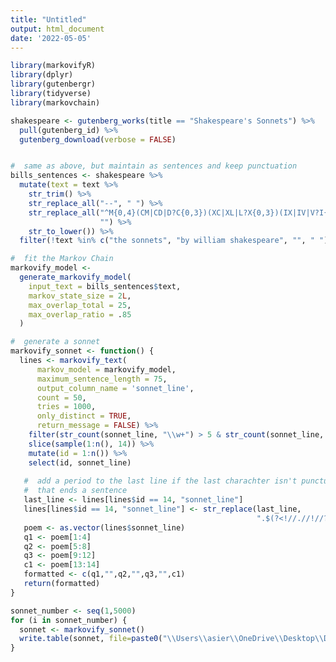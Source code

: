 ```yaml
---
title: "Untitled"
output: html_document
date: '2022-05-05'
---
```



```r
library(markovifyR)
library(dplyr)
library(gutenbergr)
library(tidyverse) 
library(markovchain) 

shakespeare <- gutenberg_works(title == "Shakespeare's Sonnets") %>% 
  pull(gutenberg_id) %>% 
  gutenberg_download(verbose = FALSE)


#  same as above, but maintain as sentences and keep punctuation
bills_sentences <- shakespeare %>% 
  mutate(text = text %>% 
    str_trim() %>% 
    str_replace_all("--", " ") %>% 
    str_replace_all("^M{0,4}(CM|CD|D?C{0,3})(XC|XL|L?X{0,3})(IX|IV|V?I{0,3})$", 
                    "") %>% 
    str_to_lower()) %>% 
  filter(!text %in% c("the sonnets", "by william shakespeare", "", " "))

#  fit the Markov Chain
markovify_model <-
  generate_markovify_model(
    input_text = bills_sentences$text,
    markov_state_size = 2L,
    max_overlap_total = 25,
    max_overlap_ratio = .85
  )

#  generate a sonnet
markovify_sonnet <- function() {
  lines <- markovify_text(
      markov_model = markovify_model,
      maximum_sentence_length = 75,
      output_column_name = 'sonnet_line',
      count = 50,
      tries = 1000, 
      only_distinct = TRUE,
      return_message = FALSE) %>% 
    filter(str_count(sonnet_line, "\\w+") > 5 & str_count(sonnet_line, "\\w+") < 10) %>% 
    slice(sample(1:n(), 14)) %>% 
    mutate(id = 1:n()) %>% 
    select(id, sonnet_line) 
  
   #  add a period to the last line if the last charachter isn't punctuation 
   #  that ends a sentence  
   last_line <- lines[lines$id == 14, "sonnet_line"]
   lines[lines$id == 14, "sonnet_line"] <- str_replace(last_line, 
                                                       ".$(?<!//.//!//?|[:alnum:])", ".")
   poem <- as.vector(lines$sonnet_line)
   q1 <- poem[1:4]
   q2 <- poem[5:8]
   q3 <- poem[9:12]
   c1 <- poem[13:14]
   formatted <- c(q1,"",q2,"",q3,"",c1)
   return(formatted)
}
```

```r
sonnet_number <- seq(1,5000)
for (i in sonnet_number) {
  sonnet <- markovify_sonnet()
  write.table(sonnet, file=paste0("\\Users\\asier\\OneDrive\\Desktop\\DesktopFiles\\Stat405\\test\\PsuedoSonnets\\sonnet_",as.character(i),".txt"),row.names=FALSE, sep = " ", quote=FALSE,col.names = FALSE)
}
```
